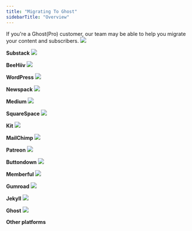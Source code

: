 ```yaml
---
title: "Migrating To Ghost"
sidebarTitle: "Overview"
---
```


<Card icon="box" title="Ghost(Pro) migration services →" href="https://ghost.org/concierge/">
If you're a Ghost(Pro) customer, our team may be able to help you migrate your content and subscribers.
</Card>

<CardGroup cols={3}>
<Card href="/docs/migration/substack/">
<img className='w-20 h-20 mb-2' src="/images/a20fc9d0-substack-logo_huc24aa74ba24fa41c4541cf4ceebe96f7_2278_606x0_resize_q100_h2_box_3.webp" />

**Substack**
</Card>
<Card href="/docs/migration/beehiiv/">
<img className='w-20 h-20 mb-2' src="/images/879d3530-beehiiv-logo_hu4abad0e96a6745a35d2531e307809047_3360_117x0_resize_q100_h2_box_3.webp" />

**BeeHiiv**
</Card>
<Card href="/docs/migration/wordpress/">
<img className='w-20 h-20 mb-2' src="/images/1dc4f60a-wordpress-logo.svg" />

**WordPress**
</Card>
<Card href="/docs/migration/newspack/">
<img className='w-20 h-20 mb-2' src="/images/e7c980e5-newspack-logo_hu51abf2fafb510de653f416bb72277f36_8844_400x0_resize_q100_h2_box_2.webp" />

**Newspack**
</Card>
<Card href="/docs/migration/medium/">
<img className='w-20 h-20 mb-2' src="/images/43d2947c-medium-logo_hu653fa3b1dcbd7dcc07a7092f13cb6eea_1762_225x0_resize_q100_h2_box_3.webp" />

**Medium**
</Card>
<Card href="/docs/migration/squarespace/">
<img className='w-20 h-20 mb-2' src="/images/9c50cfe2-squarespace-logo.svg" />

**SquareSpace**
</Card>
<Card href="/docs/migration/kit/">
<img className='w-20 h-20 mb-2' src="/images/ca859fc9-kit-logo_hu3614f42c0366863f750e8a2729afab7f_6493_1147x0_resize_q100_h2_box_3.webp" />

**Kit**
</Card>
<Card href="/docs/migration/mailchimp/">
<img className='w-20 h-20 mb-2' src="/images/4227ce5e-mailchimp-logo.svg" />

**MailChimp**
</Card>
<Card href="/docs/migration/patreon/">
<img className='w-20 h-20 mb-2' src="/images/a037f8d7-patreon-logo.svg" />

**Patreon**
</Card>
<Card href="/docs/migration/buttondown/">
<img className='w-20 h-20 mb-2' src="/images/d8e13837-buttondown-logo_hucb227c87b3a9ce9bdbff00a32f010ee0_5514_400x0_resize_q100_h2_box_3.webp" />

**Buttondown**
</Card>
<Card href="/docs/migration/memberful/">
<img className='w-20 h-20 mb-2' src="/images/c403fb30-memberful-logo_hu1c13118575e70f224d3c44abd46f644f_10288_475x0_resize_q100_h2_box_3.webp" />

**Memberful**
</Card>
<Card href="/docs/migration/gumroad/">
<img className='w-20 h-20 mb-2' src="/images/6a6605e0-gumroad-logo_hud0833833547c6e5b6eb8af1cc6586779_22238_962x0_resize_q100_h2_box_3.webp" />

**Gumroad**
</Card>
<Card href="/docs/migration/jekyll/">
<img className='w-20 h-20 mb-2' src="/images/590bd129-jekyll-logo.svg" />

**Jekyll**
</Card>
<Card href="/docs/migration/ghost/">
<img className='w-20 h-20 mb-2' src="/images/4a37ff4f-orb-black-1_hucb802f9049ed3348f8217d8dc62f8bad_51786_400x0_resize_q100_h2_box_3.webp" />

**Ghost**
</Card>
<Card href="/docs/migration/custom/">
<img className='w-20 h-20 mb-2' src="/images/d02cff37-custom.svg" />

**Other platforms**
</Card>
</CardGroup>